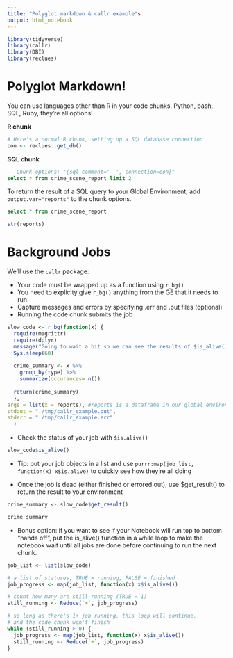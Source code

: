 ```yaml
---
title: "Polyglot markdown & callr example"s
output: html_notebook
---
```

```r
library(tidyverse)
library(callr)
library(DBI)
library(reclues)
```

# Polyglot Markdown!

You can use languages other than R in your code chunks. Python, bash, SQL, Ruby, they're all options!

**R chunk** 
```r
# Here's a normal R chunk, setting up a SQL database connection
con <- reclues::get_db()
```

**SQL chunk** 
```sql
-- Chunk options: "{sql comment='--', connection=con}"
select * from crime_scene_report limit 2
```

To return the result of a SQL query to your Global Environment, add `output.var="reports"` to the chunk options.

```sql
select * from crime_scene_report
```

```r
str(reports)
```

# Background Jobs

We'll use the `callr` package:

* Your code must be wrapped up as a function using `r_bg()`
* You need to explicity give `r_bg()` anything from the GE that it needs to run
* Capture messages and errors by specifying .err and .out files (optional)
* Running the code chunk submits the job

```r
slow_code <- r_bg(function(x) {
  require(magrittr)
  require(dplyr)
  message("Going to wait a bit so we can see the results of $is_alive()")
  Sys.sleep(60)
  
  crime_summary <- x %>% 
    group_by(type) %>% 
    summarize(occurances= n())
  
  return(crime_summary)
  },
args = list(x = reports), #reports is a dataframe in our global environment
stdout = "./tmp/callr_example.out",
stderr = "./tmp/callr_example.err"
  )
```

* Check the status of your job with `$is.alive()`

```r
slow_code$is_alive()
```

* Tip: put your job objects in a list and use `purrr:map(job_list, function(x) x$is.alive)` to quickly see how they're all doing

* Once the job is dead (either finished or errored out), use $get_result() to return the result to your environment

```r
crime_summary <- slow_code$get_result()

crime_summary
```

* Bonus option: if you want to see if your Notebook will run top to bottom "hands off", put the is_alive() function in a while loop to make the notebook wait until all jobs are done before continuing to run the next chunk. 

```r
job_list <- list(slow_code)

# a list of statuses, TRUE = running, FALSE = finished
job_progress <- map(job_list, function(x) x$is_alive())

# count how many are still running (TRUE = 1)
still_running <- Reduce(`+`, job_progress)

# so long as there's 1+ job running, this loop will continue, 
# and the code chunk won't finish
while (still_running > 0) {
  job_progress <- map(job_list, function(x) x$is_alive())
  still_running <- Reduce(`+`, job_progress)
}

```


